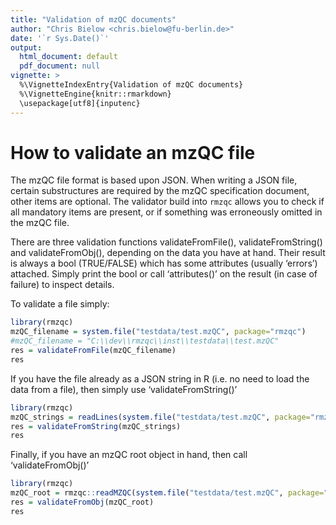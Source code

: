 ```yaml
---
title: "Validation of mzQC documents"
author: "Chris Bielow <chris.bielow@fu-berlin.de>"
date: '`r Sys.Date()`'
output:
  html_document: default
  pdf_document: null
vignette: >
  %\VignetteIndexEntry{Validation of mzQC documents}
  %\VignetteEngine{knitr::rmarkdown}
  \usepackage[utf8]{inputenc}
---
```


# How to validate an mzQC file

The mzQC file format is based upon JSON.
When writing a JSON file, certain substructures are required by the mzQC specification document, other items are optional.
The validator build into `rmzqc` allows you to check if all mandatory items are present, or if something was erroneously omitted in the mzQC file.

There are three validation functions validateFromFile(), validateFromString() and validateFromObj(), depending on the data you have at hand.
Their result is always a bool (TRUE/FALSE) which has some attributes (usually 'errors') attached.
Simply print the bool or call 'attributes()' on the result (in case of failure) to inspect details.

To validate a file simply:
```r
library(rmzqc)
mzQC_filename = system.file("testdata/test.mzQC", package="rmzqc")
#mzQC_filename = "C:\\dev\\rmzqc\\inst\\testdata\\test.mzQC"
res = validateFromFile(mzQC_filename)
res

```

If you have the file already as a JSON string in R (i.e. no need to load the data from a file), then simply use 'validateFromString()'

```r
library(rmzqc)
mzQC_strings = readLines(system.file("testdata/test.mzQC", package="rmzqc"))
res = validateFromString(mzQC_strings)
res

```

Finally, if you have an mzQC root object in hand, then call 'validateFromObj()'

```r
library(rmzqc)
mzQC_root = rmzqc::readMZQC(system.file("testdata/test.mzQC", package="rmzqc"))
res = validateFromObj(mzQC_root)
res

```
